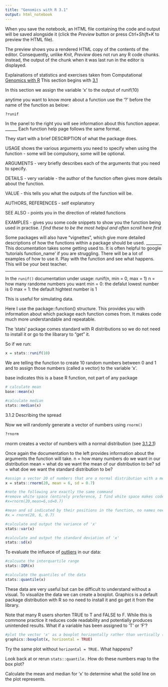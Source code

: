 ```yaml
---
title: "Genomics with R 3.1"
output: html_notebook
---
```




When you save the notebook, an HTML file containing the code and output will be saved alongside it (click the *Preview* button or press *Ctrl+Shift+K* to preview the HTML file).

The preview shows you a rendered HTML copy of the contents of the editor. Consequently, unlike *Knit*, *Preview* does not run any R code chunks. Instead, the output of the chunk when it was last run in the editor is displayed.

Explainations of statistics and exercises taken from Computational [Genomics with R](https://compgenomr.github.io/book/)
This section begins with [3.1](https://compgenomr.github.io/book/how-to-summarize-collection-of-data-points-the-idea-behind-statistical-distributions.html)

In this section we assign the variable 'x' to the output of runif(10)

anytime you want to know more about a function use the '?' before the name of the function as below:
```r
?runif
```

In the panel to the right you will see information about this function appear. 
______
Each function help page follows the same format. 

They start with a brief DESCRIPTION of what the package does.

USAGE shows the various arguments you need to specify when using the function - some will be compulsory, some will be optional.

ARGUMENTS - very briefly describes each of the arguments that you need to specify.

DETAILS - very variable  - the author of the function often gives more details about the function.

VALUE - this tells you what the outputs of the function will be.

AUTHORS, REFERENCES - self explanatory

SEE ALSO - points you in the direction of related functions

EXAMPLES - gives you some code snippets to show you the function being used in practise. *I find these to be the most helpul and often scroll here first*

Some packages will also have "vignettes", which give more detailed descriptions of how the functions within a package should be used.
________
This documentation takes some getting used to. It is often helpful to google 'tutorials function_name' if you are struggling. There will be a lot of examples of how to use it. Play with the function and see what happens. This will be your best teacher. 

________

In the `runif()` documentation under usage:
runif(n, min = 0, max = 1)
n = how many randome numbers you want
min = 0: the defalut lowest number is 0
max = 1: the default hightest number is 1

This is useful for simulating data. 

Here I use the package::function() structure. This provides you with information about which package each function comes from. It makes code much more understandable and repeatable. 

The 'stats' package comes standard with R distributions so we do not need to install it or go to the libarary to "get" it. 

So if we run:
```r
x = stats::runif(10)
```
We are telling the function to create 10 random numbers between 0 and 1 and to assign those numbers (called a vector) to the variable 'x'.

base indicates this is a base R function, not part of any package
```r
# calculate mean
base::mean(x)

#calculate median
stats::median(x)
```

3.1.2 Describing the spread

Now we will randomly generate a vector of numbers using `rnorm()`
```r
?rnorm
```

rnorm creates a vector of numbers with a normal distribution (see [3.1.2.1](https://tinyurl.com/4cxxwyap))

Once again the documentation to the left provides information about the arguments the function will take.
n = how many numbers do we want in our distribution
mean = what do we want the mean of our distribution to be?
sd = what doe we want the standard distribution to be?

```r
#assign a vector 20 of numbers that are a normal distribution with a mean of 6 and a standard deviation of 0.7
x = stats::rnorm(20, mean = 6, sd = 0.7)

#note the following are exactly the same command
#remove white space (entirely preference, I find white space makes code more readable)
#x=rnorm(20,mean=6,sd=0.7)

#mean and sd indicated by their positions in the function, no names needed
#x = rnorm(20, 6, 0.7)

#calculate and output the variance of 'x'
stats::var(x)

#calculate and output the standard deviation of 'x'
stats::sd(x)
```

To evaluate the influece of [outliers](https://tinyurl.com/mrx82szf) in our data:
```r
#calcuate the interquartile range
stats::IQR(x)

#calculate the quantiles of the data
stats::quantile(x)
```

These data are very useful but can be difficult to understand without a visual. To visualize the data we can create a boxplot. Graphics is a default package distribution with R so no need to install it and go get it from the library. 

Note that many R users shorten TRUE to T and FALSE to F. While this is commone practice it reduces code readability and potentially produces unintended results. What if a variable has been assigned to 'T' or 'F'?
```r
#plot the vector 'x' as a boxplot horizontally rather than vertically (vertical is the default)
graphics::boxplot(x, horizontal = TRUE)
```

Try the same plot without `horizontal = TRUE.` What happens?

Look back at or rerun `stats::quantile.` How do these numbers map to the box plot?

Calculate the mean and median for 'x' to determine what the solid line on the plot represents.



